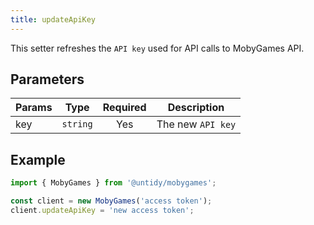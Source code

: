 ```yaml
---
title: updateApiKey
---
```


This setter refreshes the `API key` used for API calls to MobyGames API.

## Parameters

| Params | Type     | Required | Description       |
| ------ | -------- | :------: | ----------------- |
| key    | `string` |   Yes    | The new `API key` |

## Example

```js {4}
import { MobyGames } from '@untidy/mobygames';

const client = new MobyGames('access token');
client.updateApiKey = 'new access token';
```
